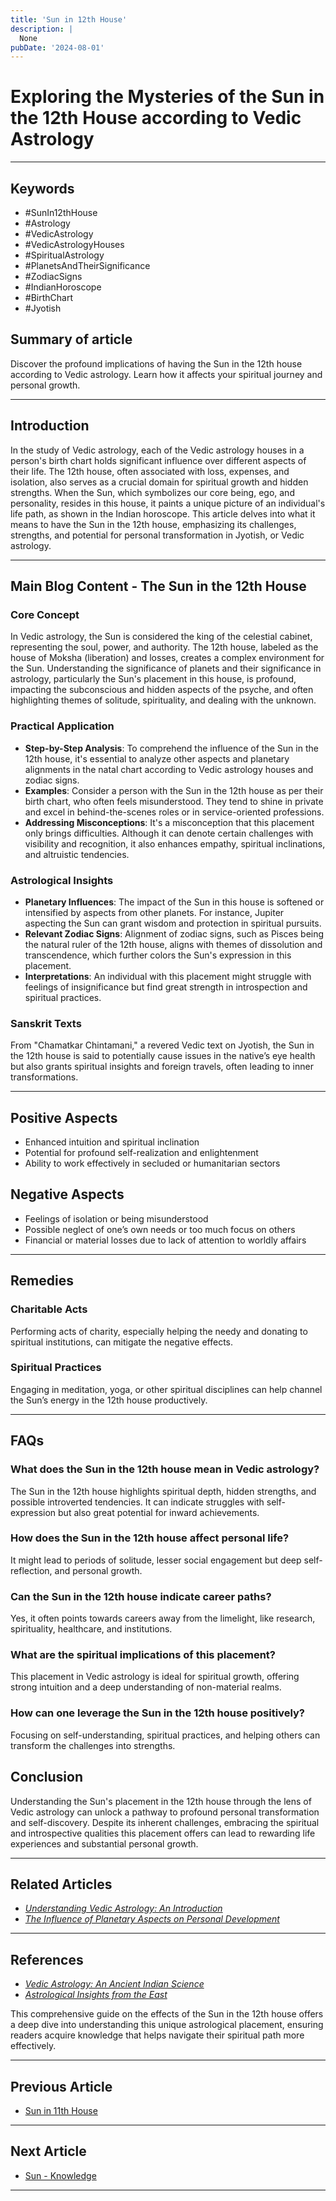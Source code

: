 ```yaml
---
title: 'Sun in 12th House'
description: |
  None
pubDate: '2024-08-01'
---
```


# Exploring the Mysteries of the Sun in the 12th House according to Vedic Astrology

---

## Keywords 
- #SunIn12thHouse
- #Astrology
- #VedicAstrology
- #VedicAstrologyHouses
- #SpiritualAstrology
- #PlanetsAndTheirSignificance
- #ZodiacSigns
- #IndianHoroscope
- #BirthChart
- #Jyotish
 
## Summary of article
Discover the profound implications of having the Sun in the 12th house according to Vedic astrology. Learn how it affects your spiritual journey and personal growth.

---

## Introduction
In the study of Vedic astrology, each of the Vedic astrology houses in a person's birth chart holds significant influence over different aspects of their life. The 12th house, often associated with loss, expenses, and isolation, also serves as a crucial domain for spiritual growth and hidden strengths. When the Sun, which symbolizes our core being, ego, and personality, resides in this house, it paints a unique picture of an individual's life path, as shown in the Indian horoscope. This article delves into what it means to have the Sun in the 12th house, emphasizing its challenges, strengths, and potential for personal transformation in Jyotish, or Vedic astrology.

---

## Main Blog Content - The Sun in the 12th House

### Core Concept 
In Vedic astrology, the Sun is considered the king of the celestial cabinet, representing the soul, power, and authority. The 12th house, labeled as the house of Moksha (liberation) and losses, creates a complex environment for the Sun. Understanding the significance of planets and their significance in astrology, particularly the Sun's placement in this house, is profound, impacting the subconscious and hidden aspects of the psyche, and often highlighting themes of solitude, spirituality, and dealing with the unknown.

### Practical Application 
- **Step-by-Step Analysis**: To comprehend the influence of the Sun in the 12th house, it's essential to analyze other aspects and planetary alignments in the natal chart according to Vedic astrology houses and zodiac signs.
- **Examples**: Consider a person with the Sun in the 12th house as per their birth chart, who often feels misunderstood. They tend to shine in private and excel in behind-the-scenes roles or in service-oriented professions.
- **Addressing Misconceptions**: It's a misconception that this placement only brings difficulties. Although it can denote certain challenges with visibility and recognition, it also enhances empathy, spiritual inclinations, and altruistic tendencies.

### Astrological Insights
- **Planetary Influences**: The impact of the Sun in this house is softened or intensified by aspects from other planets. For instance, Jupiter aspecting the Sun can grant wisdom and protection in spiritual pursuits.
- **Relevant Zodiac Signs**: Alignment of zodiac signs, such as Pisces being the natural ruler of the 12th house, aligns with themes of dissolution and transcendence, which further colors the Sun's expression in this placement.
- **Interpretations**: An individual with this placement might struggle with feelings of insignificance but find great strength in introspection and spiritual practices.

### Sanskrit Texts
From "Chamatkar Chintamani," a revered Vedic text on Jyotish, the Sun in the 12th house is said to potentially cause issues in the native’s eye health but also grants spiritual insights and foreign travels, often leading to inner transformations.

---

## Positive Aspects 
- Enhanced intuition and spiritual inclination
- Potential for profound self-realization and enlightenment
- Ability to work effectively in secluded or humanitarian sectors

## Negative Aspects 
- Feelings of isolation or being misunderstood
- Possible neglect of one’s own needs or too much focus on others
- Financial or material losses due to lack of attention to worldly affairs

---

## Remedies
### Charitable Acts
Performing acts of charity, especially helping the needy and donating to spiritual institutions, can mitigate the negative effects.
### Spiritual Practices
Engaging in meditation, yoga, or other spiritual disciplines can help channel the Sun’s energy in the 12th house productively.

---

## FAQs 
### What does the Sun in the 12th house mean in Vedic astrology?
The Sun in the 12th house highlights spiritual depth, hidden strengths, and possible introverted tendencies. It can indicate struggles with self-expression but also great potential for inward achievements.

### How does the Sun in the 12th house affect personal life?
It might lead to periods of solitude, lesser social engagement but deep self-reflection, and personal growth.

### Can the Sun in the 12th house indicate career paths?
Yes, it often points towards careers away from the limelight, like research, spirituality, healthcare, and institutions.

### What are the spiritual implications of this placement?
This placement in Vedic astrology is ideal for spiritual growth, offering strong intuition and a deep understanding of non-material realms.

### How can one leverage the Sun in the 12th house positively?
Focusing on self-understanding, spiritual practices, and helping others can transform the challenges into strengths.

## Conclusion
Understanding the Sun's placement in the 12th house through the lens of Vedic astrology can unlock a pathway to profound personal transformation and self-discovery. Despite its inherent challenges, embracing the spiritual and introspective qualities this placement offers can lead to rewarding life experiences and substantial personal growth.

---

## Related Articles
- *[Understanding Vedic Astrology: An Introduction](#)*
- *[The Influence of Planetary Aspects on Personal Development](#)*

---

## References
- *[Vedic Astrology: An Ancient Indian Science](https://www.vedicastrology.org)*
- *[Astrological Insights from the East](https://www.astroeast.org)*

This comprehensive guide on the effects of the Sun in the 12th house offers a deep dive into understanding this unique astrological placement, ensuring readers acquire knowledge that helps navigate their spiritual path more effectively.

---

## Previous Article
- [Sun in 11th House](/blogs-md/0601_Sun_in_Houses/060111_Sun_in_11th_House.mdx)

---

## Next Article
- [Sun - Knowledge](/blogs-md/0601_Sun_in_Houses/060100_sun_knowledge.mdx)

---
